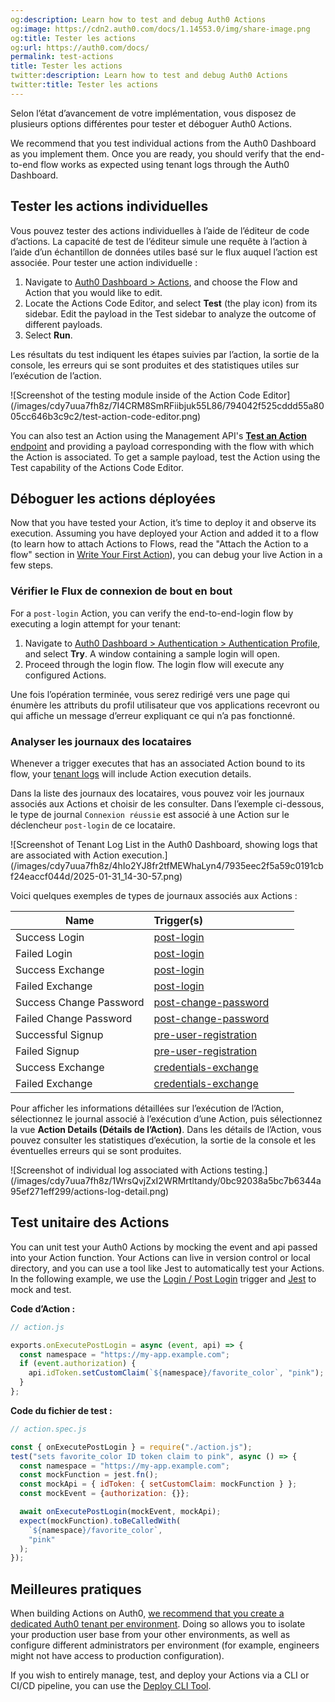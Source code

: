 ```yaml
---
og:description: Learn how to test and debug Auth0 Actions
og:image: https://cdn2.auth0.com/docs/1.14553.0/img/share-image.png
og:title: Tester les actions
og:url: https://auth0.com/docs/
permalink: test-actions
title: Tester les actions
twitter:description: Learn how to test and debug Auth0 Actions
twitter:title: Tester les actions
---
```


Selon l’état d’avancement de votre implémentation, vous disposez de plusieurs options différentes pour tester et déboguer Auth0 Actions.

We recommend that you test individual actions from the <Tooltip tip="Auth0 Dashboard: Auth0's main product to configure your services." cta="View Glossary" href="/docs/glossary?term=Auth0+Dashboard">Auth0 Dashboard</Tooltip> as you implement them. Once you are ready, you should verify that the end-to-end flow works as expected using tenant logs through the Auth0 Dashboard.

## Tester les actions individuelles

Vous pouvez tester des actions individuelles à l’aide de l’éditeur de code d’actions. La capacité de test de l’éditeur simule une requête à l’action à l’aide d’un échantillon de données utiles basé sur le flux auquel l’action est associée. Pour tester une action individuelle :

1. Navigate to [Auth0 Dashboard > Actions](https://manage.auth0.com/#/actions), and choose the Flow and Action that you would like to edit.
2. Locate the Actions Code Editor, and select **Test** (the play icon) from its sidebar. Edit the payload in the Test sidebar to analyze the outcome of different payloads.
3. Select **Run**.

Les résultats du test indiquent les étapes suivies par l’action, la sortie de la console, les erreurs qui se sont produites et des statistiques utiles sur l’exécution de l’action.

<Frame>![Screenshot of the testing module inside of the Action Code Editor](/images/cdy7uua7fh8z/7I4CRM8SmRFiibjuk55L86/794042f525cddd55a8005cc646b3c9c2/test-action-code-editor.png)</Frame>

<Callout icon="file-lines" color="#0EA5E9" iconType="regular">

You can also test an Action using the Management API's [**Test an Action** endpoint](https://auth0.com/docs/api/management/v2#!/Actions/post_test_action) and providing a payload corresponding with the flow with which the Action is associated. To get a sample payload, test the Action using the Test capability of the Actions Code Editor.

</Callout>

## Déboguer les actions déployées

Now that you have tested your Action, it’s time to deploy it and observe its execution. Assuming you have deployed your Action and added it to a flow (to learn how to attach Actions to Flows, read the "Attach the Action to a flow" section in [Write Your First Action](/docs/customize/actions/write-your-first-action)), you can debug your live Action in a few steps.

### Vérifier le Flux de connexion de bout en bout

For a `post-login` Action, you can verify the end-to-end-login flow by executing a login attempt for your tenant:

1. Navigate to [Auth0 Dashboard > Authentication > Authentication Profile](https://manage.auth0.com/#/authentication-profiles), and select **Try**. A window containing a sample login will open.
2. Proceed through the login flow. The login flow will execute any configured Actions.

Une fois l’opération terminée, vous serez redirigé vers une page qui énumère les attributs du profil utilisateur que vos applications recevront ou qui affiche un message d’erreur expliquant ce qui n’a pas fonctionné.

### Analyser les journaux des locataires

Whenever a trigger executes that has an associated Action bound to its flow, your [tenant logs](/docs/deploy-monitor/logs/view-log-events) will include Action execution details.

Dans la liste des journaux des locataires, vous pouvez voir les journaux associés aux Actions et choisir de les consulter. Dans l’exemple ci-dessous, le type de journal `Connexion réussie` est associé à une Action sur le déclencheur `post-login` de ce locataire.

<Frame>![Screenshot of Tenant Log List in the Auth0 Dashboard, showing logs that are associated with Action execution.](/images/cdy7uua7fh8z/4hIo2YJ8fr2tfMEWhaLyn4/7935eec2f5a59c0191cbf24eaccf044d/2025-01-31_14-30-57.png)</Frame>

Voici quelques exemples de types de journaux associés aux Actions :

<table class="table"><thead>
<tr>
<th><strong>Name</strong></th>
<th><strong>Trigger(s)</strong>                                </th>
</tr>
</thead>
<tbody>
<tr>
<td>Success Login</td>
<td><a href="/docs/customize/actions/explore-triggers/signup-and-login-triggers/login-trigger">post-login</a></td>
</tr>
<tr>
<td>Failed Login</td>
<td><a href="/docs/customize/actions/explore-triggers/signup-and-login-triggers/login-trigger">post-login</a></td>
</tr>
<tr>
<td>Success Exchange</td>
<td><a href="/docs/customize/actions/explore-triggers/signup-and-login-triggers/login-trigger">post-login</a></td>
</tr>
<tr>
<td>Failed Exchange</td>
<td><a href="/docs/customize/actions/explore-triggers/signup-and-login-triggers/login-trigger">post-login</a></td>
</tr>
<tr>
<td>Success Change Password</td>
<td><a href="/docs/customize/actions/explore-triggers/password-reset-triggers/post-change-password-trigger">post-change-password</a></td>
</tr>
<tr>
<td>Failed Change Password</td>
<td><a href="/docs/customize/actions/explore-triggers/password-reset-triggers/post-change-password-trigger">post-change-password</a></td>
</tr>
<tr>
<td>Successful Signup</td>
<td><a href="/docs/customize/actions/explore-triggers/signup-and-login-triggers/pre-user-registration-trigger">pre-user-registration</a></td>
</tr>
<tr>
<td>Failed Signup</td>
<td><a href="/docs/customize/actions/explore-triggers/signup-and-login-triggers/pre-user-registration-trigger">pre-user-registration</a></td>
</tr>
<tr>
<td>Success Exchange</td>
<td><a href="/docs/customize/actions/explore-triggers/machine-to-machine-trigger">credentials-exchange</a></td>
</tr>
<tr>
<td>Failed Exchange</td>
<td><a href="/docs/customize/actions/explore-triggers/machine-to-machine-trigger">credentials-exchange</a></td>
</tr>
</tbody>
</table>

Pour afficher les informations détaillées sur l’exécution de l’Action, sélectionnez le journal associé à l’exécution d’une Action, puis sélectionnez la vue **Action Details (Détails de l’Action)**. Dans les détails de l’Action, vous pouvez consulter les statistiques d’exécution, la sortie de la console et les éventuelles erreurs qui se sont produites.

<Frame>![Screenshot of individual log associated with Actions testing.](/images/cdy7uua7fh8z/1WrsQvjZxI2WRMrtltandy/0bc92038a5bc7b6344a95ef271eff299/actions-log-detail.png)</Frame>

## Test unitaire des Actions

​You can unit test your Auth0 Actions by mocking the event and api passed into your Action function. Your Actions can live in version control or local directory, and you can use a tool like Jest to automatically test your Actions. In the following example, we use the [Login / Post Login](/docs/customize/actions/explore-triggers/signup-and-login-triggers/login-trigger) trigger and [Jest](https://jestjs.io/) to mock and test.

**Code d’Action :**

```javascript lines
// action.js

exports.onExecutePostLogin = async (event, api) => {
  const namespace = "https://my-app.example.com";
  if (event.authorization) {
    api.idToken.setCustomClaim(`${namespace}/favorite_color`, "pink");
  }
};
```






**Code du fichier de test :**

```javascript lines
// action.spec.js

const { onExecutePostLogin } = require("./action.js");
test("sets favorite_color ID token claim to pink", async () => {
  const namespace = "https://my-app.example.com";
  const mockFunction = jest.fn();
  const mockApi = { idToken: { setCustomClaim: mockFunction } };
  const mockEvent = {authorization: {}};

  await onExecutePostLogin(mockEvent, mockApi);
  expect(mockFunction).toBeCalledWith(
    `${namespace}/favorite_color`,
    "pink"
  );
});
```






## Meilleures pratiques

When building Actions on Auth0, [we recommend that you create a dedicated Auth0 tenant per environment](/docs/get-started/auth0-overview/create-tenants/set-up-multiple-environments). Doing so allows you to isolate your production user base from your other environments, as well as configure different administrators per environment (for example, engineers might not have access to production configuration).

<Callout icon="file-lines" color="#0EA5E9" iconType="regular">

If you wish to entirely manage, test, and deploy your Actions via a CLI or CI/CD pipeline, you can use the [Deploy CLI Tool](/docs/deploy-monitor/deploy-cli-tool).

</Callout>